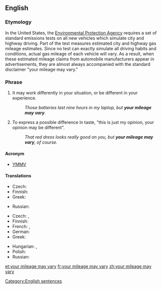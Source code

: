==English==

===Etymology===
In the United States, the [http://www.epa.gov Environmental Protection Agency] requires a set of standard emissions tests on all new vehicles which simulate city and highway driving. Part of the test measures estimated city and highway gas mileage estimates. Since no test can exactly simulate all driving habits and conditions, actual gas mileage of each vehicle will vary. As a result, when these estimated mileage claims from automobile manufacturers appear in advertisements, they are almost always accompanied with the standard disclaimer "your mileage may vary."

===Phrase===
{{head|en|phrase|head=[[your]] [[mileage]] [[may]] [[vary]]}}
# {{context|idiomatic|lang=en}} It may work differently in your situation, or be different in your experience.
#: ''Those batteries last nine hours in my laptop, but '''your mileage may vary'''.''
# {{context|idiomatic|lang=en}} To express a possible difference in taste, "this is just my opinion, your opinion may be different".
#: ''That red dress looks really good on you, but '''your mileage may vary''', of course.''

====Acronym====
* [[YMMV]]

====Translations====
{{trans-top|it may work differently for you}}
* Czech: {{t|cs|možná to máte jinak}}
* Finnish: {{t|fi|[[sinun]] [[tilanteesta|tilanteestasi]] [[en]] [[osaa]] [[sanoa]]}}
* Greek: {{t|el|ίσως να δουλεύει διαφορετικά για εσένα|sc=Grek}}
{{trans-mid}}
* Russian: {{t|ru|э́то мо́жет срабо́тать у тебя́ по-друго́му}}
{{trans-bottom}}

{{trans-top|this is just my opinion}}
* Czech: {{t|cs|myslím si aspoň já}}, {{t|cs|proti gustu}}
* Finnish: {{t|fi|[[tämä]] [[on]] [[vain]] [[minun]] [[mielipide|mielipiteeni]]}}
* French: {{t+|fr|des goûts et des couleurs, on ne discute pas}}, {{t|fr|des goûts et des couleurs…}}
* German: {{t|de|meiner Meinung nach}}
* Greek: {{t|el|αυτή είναι απλά η γνώμη μου|sc=Grek}}
{{trans-mid}}
* Hungarian: {{t|hu|ízlések és pofonok}}, {{t|hu|kinek a pap, kinek a papné}}
* Polish: {{t|pl|to tylko moje zdanie}}
* Russian: {{t|ru|э́то то́лько моё мне́ние}}
{{trans-bottom}}

[[Category:English sentences]]

[[et:your mileage may vary]]
[[fr:your mileage may vary]]
[[zh:your mileage may vary]]